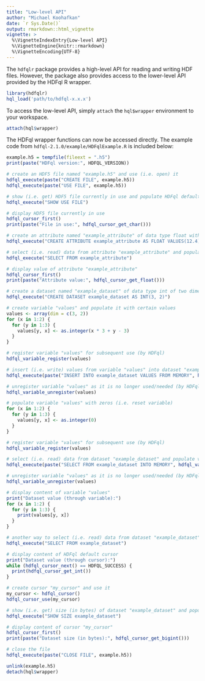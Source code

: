 ```yaml
---
title: "Low-level API"
author: "Michael Koohafkan"
date: `r Sys.Date()`
output: rmarkdown::html_vignette
vignette: >
  %\VignetteIndexEntry{Low-level API}
  %\VignetteEngine{knitr::rmarkdown}
  %\VignetteEncoding{UTF-8}
---
```


The `hdfqlr` package provides a high-level API for reading and 
writing HDF files. However, the package also provides access to 
the lower-level API provided by the HDFql R wrapper. 

```r
library(hdfqlr)
hql_load('path/to/hdfql-x.x.x')
```

To access the low-level API, simply `attach` the `hql$wrapper` 
environment to your workspace.

```r
attach(hql$wrapper)
```

The HDFql wrapper functions can now be accessed directly. The 
example code from `hdfql-2.1.0/example/HDFqlExample.R`
is included below:

```r
example.h5 = tempfile(fileext = ".h5")
print(paste("HDFql version:", HDFQL_VERSION))

# create an HDF5 file named "example.h5" and use (i.e. open) it
hdfql_execute(paste("CREATE FILE", example.h5))
hdfql_execute(paste("USE FILE", example.h5))

# show (i.e. get) HDF5 file currently in use and populate HDFql default cursor with it
hdfql_execute("SHOW USE FILE")

# display HDF5 file currently in use
hdfql_cursor_first()
print(paste("File in use:", hdfql_cursor_get_char()))

# create an attribute named "example_attribute" of data type float with an initial value of 12.4
hdfql_execute("CREATE ATTRIBUTE example_attribute AS FLOAT VALUES(12.4)")

# select (i.e. read) data from attribute "example_attribute" and populate HDFql default cursor with it
hdfql_execute("SELECT FROM example_attribute")

# display value of attribute "example_attribute"
hdfql_cursor_first()
print(paste("Attribute value:", hdfql_cursor_get_float()))

# create a dataset named "example_dataset" of data type int of two dimensions (size 3x2)
hdfql_execute("CREATE DATASET example_dataset AS INT(3, 2)")

# create variable "values" and populate it with certain values
values <- array(dim = c(3, 2))
for (x in 1:2) {
  for (y in 1:3) {
    values[y, x] <- as.integer(x * 3 + y - 3)
  }
}

# register variable "values" for subsequent use (by HDFql)
hdfql_variable_register(values)

# insert (i.e. write) values from variable "values" into dataset "example_dataset"
hdfql_execute(paste("INSERT INTO example_dataset VALUES FROM MEMORY", hdfql_variable_get_number(values)))

# unregister variable "values" as it is no longer used/needed (by HDFql)
hdfql_variable_unregister(values)

# populate variable "values" with zeros (i.e. reset variable)
for (x in 1:2) {
  for (y in 1:3) {
    values[y, x] <- as.integer(0)
  }
}

# register variable "values" for subsequent use (by HDFql)
hdfql_variable_register(values)

# select (i.e. read) data from dataset "example_dataset" and populate variable "values" with it
hdfql_execute(paste("SELECT FROM example_dataset INTO MEMORY", hdfql_variable_get_number(values)))

# unregister variable "values" as it is no longer used/needed (by HDFql)
hdfql_variable_unregister(values)

# display content of variable "values"
print("Dataset value (through variable):")
for (x in 1:2) {
  for (y in 1:3) {
    print(values[y, x])
  }
}

# another way to select (i.e. read) data from dataset "example_dataset" using HDFql default cursor
hdfql_execute("SELECT FROM example_dataset")

# display content of HDFql default cursor
print("Dataset value (through cursor):")
while (hdfql_cursor_next() == HDFQL_SUCCESS) {
  print(hdfql_cursor_get_int())
}

# create cursor "my_cursor" and use it
my_cursor <- hdfql_cursor()
hdfql_cursor_use(my_cursor)

# show (i.e. get) size (in bytes) of dataset "example_dataset" and populate cursor "my_cursor" with it
hdfql_execute("SHOW SIZE example_dataset")

# display content of cursor "my_cursor"
hdfql_cursor_first()
print(paste("Dataset size (in bytes):", hdfql_cursor_get_bigint()))

# close the file
hdfql_execute(paste("CLOSE FILE", example.h5))
```

```r
unlink(example.h5)
detach(hql$wrapper)
```
